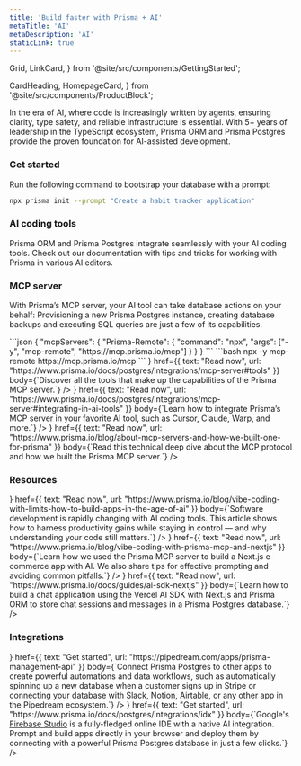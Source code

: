 ```yaml
---
title: 'Build faster with Prisma + AI'
metaTitle: 'AI'
metaDescription: 'AI'
staticLink: true
---
```


  Grid,
  LinkCard,
} from '@site/src/components/GettingStarted';

  CardHeading,
  HomepageCard,
} from '@site/src/components/ProductBlock';


In the era of AI, where code is increasingly written by agents, ensuring clarity, type safety, and reliable infrastructure is essential. With 5+ years of leadership in the TypeScript ecosystem, Prisma ORM and Prisma Postgres provide the proven foundation for AI-assisted development.

### Get started

Run the following command to bootstrap your database with a prompt:

```bash
npx prisma init --prompt "Create a habit tracker application"
```

### AI coding tools

Prisma ORM and Prisma Postgres integrate seamlessly with your AI coding tools. Check out our documentation with tips and tricks for working with Prisma in various AI editors.

<Grid>
  <LinkCard
    icon="fa-brands fa-cursor"
    title="Cursor"
    desc="Set up Prisma ORM from scratch with a SQLite database in 5 minutes."
    link="/orm/more/ai-tools/cursor"
  />
  <LinkCard
    icon="fa-brands fa-windsurf"
    title="Windsurf"
    desc="Explore our ready-to-run examples with your favorite frameworks and libraries."
    link="/orm/more/ai-tools/windsurf"
  />
</Grid>
<Grid>
  <LinkCard
    icon="fa-brands fa-openai"
    title="Github Copilot"
    desc="Set up Prisma ORM from scratch with a SQLite database in 5 minutes."
    link="/orm/more/ai-tools/github-copilot"
  />
  <LinkCard
    icon="fa-brands fa-tabnine"
    title="Tabnine"
    desc="Explore our ready-to-run examples with your favorite frameworks and libraries."
    link="/orm/more/ai-tools/tabnine"
  />
</Grid>

### MCP server

With Prisma’s MCP server, your AI tool can take database actions on your behalf: Provisioning a new Prisma Postgres instance, creating database backups and executing SQL queries are just a few of its capabilities.

<TabbedContent code>
<TabItem value="Integrate in AI tool (JSON)">
```json
{
  "mcpServers": {
    "Prisma-Remote": {
      "command": "npx",
      "args": ["-y", "mcp-remote", "https://mcp.prisma.io/mcp"]
    }
  }
}
```
</TabItem>
<TabItem value="Start MCP Server (CLI)">
```bash
npx -y mcp-remote https://mcp.prisma.io/mcp
```
</TabItem>
</TabbedContent>

<Grid>
<HomepageCard
  light
  heading={
    <CardHeading title="Capabilities<br>and tools" icon="fa-regular fa-screwdriver-wrench" light />
  }
  href={{
    text: "Read now",
    url: "https://www.prisma.io/docs/postgres/integrations/mcp-server#tools"
  }}
  body={`Discover all the tools that make up the capabilities of the Prisma MCP server.`}
/>
<HomepageCard
  light
  heading={
    <CardHeading title="Integrating<br>in AI tools" icon="fa-regular fa-gear" light />
  }
  href={{
    text: "Read now",
    url: "https://www.prisma.io/docs/postgres/integrations/mcp-server#integrating-in-ai-tools"
  }}
  body={`Learn how to integrate Prisma’s MCP server in your favorite AI tool, such as Cursor, Claude, Warp, and more.`}
/>
<HomepageCard
  light
  heading={
    <CardHeading title="How we built it" icon="fa-regular fa-lightbulb" light />
  }
  href={{
    text: "Read now",
    url: "https://www.prisma.io/blog/about-mcp-servers-and-how-we-built-one-for-prisma"
  }}
  body={`Read this technical deep dive about the MCP protocol and how we built the Prisma MCP server.`}
/>
</Grid>

### Resources

<Grid>
<HomepageCard
  light
  heading={
    <CardHeading title="Vibe Coding with Limits — How to Build Apps in the Age of AI" icon="fa-regular fa-robot" light />
  }
  href={{
    text: "Read now",
    url: "https://www.prisma.io/blog/vibe-coding-with-limits-how-to-build-apps-in-the-age-of-ai"
  }}
  body={`Software development is rapidly changing with AI coding tools. This article shows how to harness productivity gains while staying in control — and why understanding your code still matters.`}
/>
<HomepageCard
  light
  heading={
    <CardHeading title="Vibe Coding an E-commerce App with Prisma MCP and Next.js" icon="fa-regular fa-bolt" light />
  }
  href={{
    text: "Read now",
    url: "https://www.prisma.io/blog/vibe-coding-with-prisma-mcp-and-nextjs"
  }}
  body={`Learn how we used the Prisma MCP server to build a Next.js e-commerce app with AI. We also share tips for effective prompting and avoiding common pitfalls.`}
/>
<HomepageCard
  light
  heading={
    <CardHeading title="Integrating the Vercel AI SDK in a Next.js application" icon="fa-regular fa-message-dots" light />
  }
  href={{
    text: "Read now",
    url: "https://www.prisma.io/docs/guides/ai-sdk-nextjs"
  }}
  body={`Learn how to build a chat application using the Vercel AI SDK with Next.js and Prisma ORM to store chat sessions and messages in a Prisma Postgres database.`}
/>
</Grid>

### Integrations

<Grid>
<HomepageCard
  light
  heading={
    <CardHeading title="Automate your workflows with Prisma Postgres and 2,800+ apps" icon="fa-regular fa-wand-magic-sparkles" light />
  }
  href={{
    text: "Get started",
    url: "https://pipedream.com/apps/prisma-management-api"
  }}
  body={`Connect Prisma Postgres to other apps to create powerful automations and data workflows, such as automatically spinning up a new database when a customer signs up in Stripe or connecting your database with Slack, Notion, Airtable, or any other app in the Pipedream ecosystem.`}
/>
<HomepageCard
  light
  heading={
    <CardHeading title="Prompt your application with Firebase Studio & Prisma Postgres" icon="fa-regular fa-wand-magic-sparkles" light />
  }
  href={{
    text: "Get started",
    url: "https://www.prisma.io/docs/postgres/integrations/idx"
  }}
  body={`Google's <a target="_blank" rel="noopeneer noreferrer" href="https://studio.firebase.google.com/">Firebase Studio</a> is a fully-fledged online IDE with a native AI integration. Prompt and build apps directly in your browser and deploy them by connecting with a powerful Prisma Postgres database in just a few clicks.`}
/>
</Grid>
